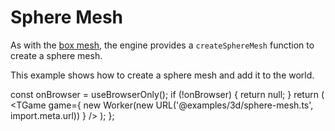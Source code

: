 # Sphere Mesh

As with the [box mesh](./box-mesh.mdx), the engine provides a `createSphereMesh` function to create a sphere mesh.

This example shows how to create a sphere mesh and add it to the world.


  const onBrowser = useBrowserOnly();
  if (!onBrowser) {
    return null;
  }
  return (
    <TGame
      game={
        new Worker(new URL('@examples/3d/sphere-mesh.ts', import.meta.url))
      }
    />
  );
};

<Game />
